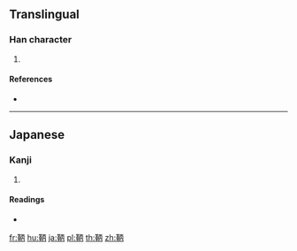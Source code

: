 {{character info/new}}
==Translingual==

===Han character===
{{Han char|rn=177|rad=革|as=05|sn=14|four=|canj=TJMOB}}

# {{defn|Han|sort=革05}}

====References====
* {{Han ref|kx=1387.031|dkj=42794|dj=1901.220|hdz=74330.041|uh=9786|ud=38790}}

----

==Japanese==

===Kanji===
{{ja-kanji|grade=|rs=革05}}

# {{defn|lang=ja|sort=革05}}

====Readings====
* {{ja-readings|on=|kun=[[とも]] (tomo)}}

[[fr:鞆]]
[[hu:鞆]]
[[ja:鞆]]
[[pl:鞆]]
[[th:鞆]]
[[zh:鞆]]